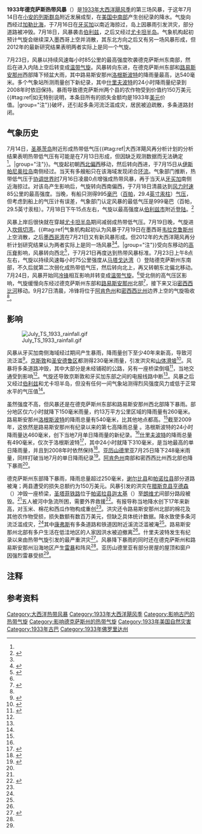 {{noteTA
|G1=USState
|1=zh-hans:百慕大;zh-hk:百慕達;zh-tw:百慕達;
|2=zh-cn:安的列斯;zh-hk:安地列斯;zh-tw:安地列斯;
|3=zh-hans:伯利兹;zh-hk:伯利兹;zh-tw:貝里斯;
}}
{{Infobox Hurricane
| Name=第三号热带风暴<br />{{lang|en|Tropical Storm Three}}
| Type=热带风暴
| Year=1933
| Basin=Atl
| Image location=1933 Atlantic storm 3 July 21.jpg
| Image name=7月21日风暴的[[地面天气分析|地面天气分析]]图
| Formed=1933年7月14日
| Dissipated=1933年7月27日
| Extratropical=1933年7月23日
| 1-min winds=45
| Pressure=999
| Damages=1.5
| Areas=[[牙买加|牙买加]]、[[伯利兹|伯利兹]]、[[尤卡坦半岛|尤卡坦半岛]]、[[美国中南部|美国中南部]]
| Hurricane season=[[1933年大西洋飓风季|1933年大西洋飓风季]]
}}
'''1933年德克萨斯热带风暴'''（{{lang-en|1933 Texas tropical storm}}）是[[1933年大西洋飓风季|1933年大西洋飓风季]]的第三场风暴，于这年7月14日在[[小安的列斯群岛|小安的列斯群岛]]附近发展成型，在[[美国中南部|美国中南部]]产生创纪录的降水。气旋向西经过[[加勒比海|加勒比海]]，于7月16日在[[牙买加|牙买加]]以南近海掠过，岛上因暴雨引发洪灾，部分道路被冲毁。7月18日，风暴袭击[[伯利兹|伯利兹]]，之后又经过[[尤卡坦半岛|尤卡坦半岛]]。气象机构起初预计气旋会继续深入墨西哥上空并消散，其东北方向之后又有另一场风暴形成，但2012年的最新研究结果表明两者实际上是同一个气旋。

7月23日，风暴以持续风速每小时85公里的最高强度吹袭德克萨斯州东南部，然后在进入内陆上空后转变成[[温带气旋|温带气旋]]。风暴转向东进，在德克萨斯州东部和[[路易斯安那州|路易斯安那州]]西部降下倾盆大雨，其中路易斯安那州[[洛根斯波特_(路易斯安那州)|洛根斯波特]]的降雨量最高，达540毫米。多个气象站所测雨量创下新纪录，其中[[什里夫波特_(路易斯安那州)|什里夫波特]]的24小时降雨量纪录到2008年时依旧保持。暴雨导致德克萨斯州两个县的农作物受到价值约150万美元{{#tag:ref|如无特别说明，本条目所有的损失金额均是1933年[[美元|美元]]价值。|group="注"}}破坏，还引起多条河流泛滥成灾，居民被迫疏散，多条道路封闭。

== 气象历史 ==
{{storm path|1933 Atlantic tropical storm 3 track.png}}
7月14日，[[圣基茨岛|圣基茨岛]]附近形成热带低气压{{#tag:ref|大西洋飓风再分析计划的分析结果表明热带低气压有可能是在7月13日形成，但因缺乏观测数据而无法确定<ref name="meta" />。|group="注"}}。气旋起初朝[[罗盘方位|西北偏西]]移动，然后转向西进，于7月15日从[[伊斯帕尼奥拉岛|伊斯帕尼奥拉岛]]南侧经过。当天有多艘船只在该海域发现闭合[[大气环流|环流]]。气象部门推断，热带低气压于[[协调世界时|协调世界时]]7月16日凌晨0点增强成热带风暴，再于当天从[[牙买加|牙买加]]南侧近海掠过。对该岛产生影响后，气旋转向西南偏西，于7月18日清晨达到[[最大持续风速|风力时速]]85公里的最高强度。当晚，有船只测得995[[巴|毫巴]]（[[帕斯卡|百帕]]，29.4[[英寸汞柱|英寸汞柱]]）[[气压|气压]]，但考虑到船上的气压计有误差，气象部门认定风暴的最低气压是999毫巴（百帕，29.5英寸汞柱）。{{lang|en|[[协调世界时|UTC]]}}7月18日下午15点左右，气旋以最高强度从[[伯利兹市|伯利兹市]]附近[[登陆_(气象学)|登陆]]。<ref name="meta">{{cite report | author = Chris Landsea | date = 2012-05 | title = Documentation of Atlantic Tropical Cyclones Changes in HURDAT (1933) | publisher = Hurricane Research Division | accessdate = 2016-11-06 | url = http://www.aoml.noaa.gov/hrd/hurdat/metadata_1933.html#1933_3 | archiveurl = https://web.archive.org/web/20160816021822/http://www.aoml.noaa.gov/hrd/hurdat/metadata_1933.html#1933_3 | deadurl = no | display-authors = etal | archivedate = 2016-08-16 }}</ref>

风暴上岸后很快就在穿越[[尤卡坦半岛|尤卡坦半岛]]期间减弱成热带低气压。7月19日晚，气旋进入[[坎佩切湾|坎佩切湾]]。{{#tag:ref|气象机构起初认为风暴于7月19日在墨西哥[[韦拉克鲁斯州|韦拉克鲁斯州]]上空消散，之后[[墨西哥湾|墨西哥湾]]在7月21日又有新风暴形成。但2012年的大西洋飓风再分析计划研究结果认为两者实际上是同一场风暴<ref name="meta" /><ref name="mwr">{{cite journal | author = Charles L. Mitchell | journal = Monthly Weather Review | publisher = American Meteorological Society | title = Tropical Disturbances of July 1933 | page = 201 | accessdate = 2016-11-06 | year = 1933 | deadurl = no | archiveurl = https://web.archive.org/web/20160304203314/http://www.aoml.noaa.gov/hrd/hurdat/mwr_pdf/1933.pdf | volume = 61 | issue = 7 | archivedate = 2016-03-04 | url = http://www.aoml.noaa.gov/hrd/hurdat/mwr_pdf/1933.pdf | format = PDF | doi = 10.1175/1520-0493(1933)61<200b:TDOJ>2.0.CO;2 | bibcode = 1933MWRv...61..200M }}</ref>。|group="注"}}受向东移动的[[高压脊|高压脊]]影响，风暴转向西北<ref name="book">{{cite book | year = 1956 | page = 28 | title = Rainfall Associated with Hurricanes (and Other Tropical Disturbances) | author1 = R.W. Schoner | author2 = S. Molansky | author3 = National Hurricane Research Project | publisher = United States Weather Bureau | accessdate = 2016-11-06 | archivedate = 2016-03-04 | archiveurl = https://web.archive.org/web/20160304065316/http://www.wpc.ncep.noaa.gov/tropical/rain/1956NHRPreportNo3.pdf | url = http://www.wpc.ncep.noaa.gov/tropical/rain/1956NHRPreportNo3.pdf | format = PDF | deadurl = no }}</ref>，于7月21日再度达到热带风暴标准。{{lang|en|UTC}}7月23日上午8点左右，气旋以持续风速每小时75公里强度从[[马塔戈达湾|马塔戈达湾]]（{{lang|en|Matagorda Bay}}）登陆德克萨斯州东南部，不久后就第二次弱化成热带低气压，然后转向北上，再又转朝东北偏北移动。7月24日，风暴开始同[[冷锋|冷锋]]相互影响并转变成[[温带气旋|温带气旋]]。<ref name="meta" />受北侧的高气压区影响，气旋缓慢向东经过德克萨斯州东部和[[路易斯安那州|路易斯安那州]]北部<ref name="txhur">{{cite report | author = David M. Roth | publisher = Hydrometeorological Prediction Center | date = 2010-02-04 | page = 42 | title = Texas Hurricane History | accessdate = 2016-11-06 | url = http://www.wpc.ncep.noaa.gov/research/txhur.pdf | format = PDF | deadurl = no | archiveurl = https://web.archive.org/web/20160304054613/http://www.wpc.ncep.noaa.gov/research/txhur.pdf | archivedate = 2016-03-04 }}</ref>，接下来又沿[[密西西比河|密西西比河]]移动。9月27日清晨，冷锋将位于[[阿肯色州|阿肯色州]]和[[密西西比州|密西西比州]]边界上空的气旋吸收<ref name="meta" />。

== 影响 ==
[[File:July_TS_1933_rainfall.gif|thumb]]

风暴从牙买加南侧海域经过期间产生暴雨，降雨量创下至少40年来新高，导致河流泛滥<ref name="719g">{{cite news | newspaper = The Daily Gleaner | date = 1933-07-14 | title = Heavy Rains Cause Great Road Damage}}</ref>。[[京斯敦|京斯敦]]和[[圣安德鲁区_(牙买加)|圣安德鲁区]]都测得230毫米雨量，引发洪灾和[[山崩|山体滑坡]]<ref name="718g">{{cite news | newspaper = The Daily Gleaner | date = 1933-07-18 | title = Torrential Rains Create Havoc in Kingston and St. Andrew}}</ref>。风暴将多条道路冲毁，其中大部分是未经铺砌的公路，另有一座桥梁倒塌<ref name="720g">{{cite news | newspaper = The Daily Gleaner | date = 1933-07-20 | title = Survey Made of Damage by Rains in City}}</ref>，当地交通受到影响<ref name="718g" />。气旋还导致京斯敦和牙买加东部之间的电报线路中断<ref name="719g" />。风暴之后又经过[[伯利兹|伯利兹]]和尤卡坦半岛，但没有任何一间气象站测得烈风强度风力或低于正常水平的气压值<ref name="meta" />。

虽然强度不高，但风暴还是在德克萨斯州东部和路易斯安那州西北部降下暴雨。部分地区仅六小时就降下150毫米雨量，约13万平方公里区域的降雨量有260毫米。路易斯安那州[[洛根斯波特_(路易斯安那州)|洛根斯波特]]的降雨总量有540毫米，比其他地点都高。<ref name="book" />截至2009年，这依然是路易斯安那州有纪录以来的第七高降雨总量<!--，不过前七名中有三项是同一场风暴产生-->。洛根斯波特的24小时降雨量达460毫米，创下当地7月单日降雨量的新纪录。<ref name="lahur" />[[什里夫波特_(路易斯安那州)|什里夫波特]]的降雨总量有490毫米，仅次于洛根斯波特<ref name="dyke">{{cite journal | author = R.A. Dyke | title = Excessive Rainfall of July 22–25, 1933, in Louisiana and Extreme Eastern Texas | journal = Monthly Weather Review | publisher = National Oceanic and Atmospheric Administration | accessdate = 2016-11-06 | date = 1933-07 | pages = 202–203 | doi = 10.1175/1520-0493(1933)61<202:erojil>2.0.co;2 | archiveurl = https://web.archive.org/web/20160304060147/http://docs.lib.noaa.gov/rescue/mwr/061/mwr-061-07-0202.pdf | deadurl = no | url = http://docs.lib.noaa.gov/rescue/mwr/061/mwr-061-07-0202.pdf | format = PDF | volume = 61 | archivedate = 2016-03-04 | bibcode = 1933MWRv...61..202D }}</ref>，其中24小时就降下310毫米，是当地最高的单日降雨量，并且到2008年时依然保持<ref>{{cite report | title = Shreveport Floods of May 14, 2008 | date = 2011-05-09 | publisher = Shreveport, Louisiana National Weather Service | accessdate = 2015-10-25 | archivedate = 2015-10-25 | deadurl = yes | archiveurl = https://web.archive.org/web/20151025061717/http://www.srh.noaa.gov/shv/events/select.php?date=05142008_1 | url = http://www.srh.noaa.gov/shv/events/select.php?date=05142008_1 }}</ref>。[[亚历山德里亚_(路易斯安那州)|亚历山德里亚]]7月25日降下248毫米雨量，同样打破当地7月的单日降雨纪录<ref name="lahur">{{cite report | author = David M. Roth | publisher = Hydrometeorological Prediction Center | date = 2010-04-08 | title = Louisiana Hurricane History | accessdate = 2012-06-16 | archiveurl = https://web.archive.org/web/20161021181941/http://www.wpc.ncep.noaa.gov/research/lahur.pdf | url = http://www.wpc.ncep.noaa.gov/research/lahur.pdf | format = PDF | archivedate = 2016-10-21 | deadurl = no }}</ref>。[[阿肯色州|阿肯色州]]南部和密西西比州西北部也降下暴雨<ref name="book" />。

德克萨斯州东部降下暴雨，降雨总量超过250毫米，[[谢尔比县_(德克萨斯州)|谢尔比县]]和[[帕诺拉县_(德克萨斯州)|帕诺拉县]]部分道路被淹；两县遭受的损失总额约为150万美元。风暴引发的洪灾在[[腊斯克县_(德克萨斯州)|腊斯克县]][[亨德森_(德克萨斯州)|亨德森]]（{{lang|en|Henderson}}）冲毁一座桥梁，[[艾奇逊，托皮卡和圣塔菲铁路|圣塔菲铁路]]位于[[帕诺拉县_(德克萨斯州)|帕诺拉县]][[迦太基_(德克萨斯州)|迦太基]]（{{lang|en|Carthage}}）至[[朗维尤_(德克萨斯州)|朗维尤]]间部分路段被毁。<ref name="txhur" />五人被河中急流所困，需要外界救援<ref name="ap725">{{cite news | agency = [[美联社|Associated Press]] | newspaper = Waycross Journal-Herald | date = 1933-07-25 | title = Flood Menace Facing Texas | accessdate = 2016-11-06 | url = https://news.google.com/newspapers?id=axFfAAAAIBAJ&sjid=cmQNAAAAIBAJ&pg=4063,4379769&dq=flood&hl=en}}</ref>。有报导称当地降水创下17年来新高，对玉米、棉花和西瓜作物构成重创<ref name="txhur" />。洪灾还令路易斯安那州北部的棉花及其他农作物受损，损失数额有数百万美元，但缺乏具体统计数据。降水致使多条河流泛滥成灾，<ref name="dyke" />其中[[康弗斯_(路易斯安那州)|康弗斯]]有多条道路和铁道因附近溪流泛滥被淹<ref name="lahur" />。路易斯安那州北部有多户生活在低洼地区的人家因洪水被迫撤离<ref name="ap725" />。什里夫波特发生有纪录以来由热带气旋引发的最严重洪灾<ref>{{cite report | author = Bruce Burkman | date = 1999-04 | title = A Severe Weather and Tropical Cyclone Climatology for the NWSO Shreveport, Louisiana County and Parish Warning Area | publisher = Shreveport, Louisiana National Weather Service | accessdate = 2016-08-16 | url = http://www.srh.noaa.gov/ssd/techmemo/sr201.htm | archiveurl = https://web.archive.org/web/20160816023036/http://www.srh.noaa.gov/ssd/techmemo/sr201.htm | display-authors = etal | deadurl = yes | archivedate = 2016-08-16 }}</ref>。风暴降下暴雨的同时还在德克萨斯州和路易斯安那州沿海地区产生[[雷暴|雷暴]]和阵风<ref name="dyke" />。亚历山德里亚有部分房屋的屋顶和窗户因强烈雷暴受损<ref name="lahur" />。

== 注释 ==
{{Portal|热带气旋}}
{{Reflist|group="注"}}

== 参考资料 ==
{{Reflist|colwidth=30em}}

{{1933年大西洋飓风季}}

[[Category:大西洋热带风暴|Category:大西洋热带风暴]]
[[Category:1933年大西洋飓风季|Category:1933年大西洋飓风季]]
[[Category:影响古巴的热带气旋|Category:影响古巴的热带气旋]]
[[Category:影响德克萨斯州的热带气旋|Category:影响德克萨斯州的热带气旋]]
[[Category:1933年美国自然灾害|Category:1933年美国自然灾害]]
[[Category:1933年古巴|Category:1933年古巴]]
[[Category:1933年佛罗里达州|Category:1933年佛罗里达州]]